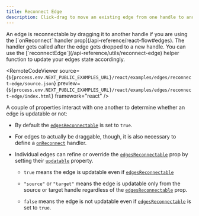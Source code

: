 ```yaml
---
title: Reconnect Edge
description: Click-drag to move an existing edge from one handle to another
---
```



<ExampleLayout>
An edge is reconnectable by dragging it to another handle if you are using the
[`onReconnect` handler prop](/api-reference/react-flow#edges). The handler gets
called after the edge gets dropped to a new handle. You can use the
[`reconnectEdge`](/api-reference/utils/reconnect-edge) helper function to update your
edges state accordingly.

<RemoteCodeViewer
  source={`${process.env.NEXT_PUBLIC_EXAMPLES_URL}/react/examples/edges/reconnect-edge/source.json`}
  preview={`${process.env.NEXT_PUBLIC_EXAMPLES_URL}/react/examples/edges/reconnect-edge/index.html`}
  framework="react"
/>

A couple of properties interact with one another to determine whether an edge is
updatable or not:

- By default the [`edgesReconnectable`](/api-reference/react-flow#edgesReconnectable) is
  set to `true`.

- For edges to actually be draggable, though, it is also necessary to define a
  [`onReconnect`](/api-reference/react-flow#onReconnect) handler.

- Individual edges can refine or override the [`edgesReconnectable`](/api-reference/react-flow#edgesReconnectable)
  prop by setting their [`updatable`](/api-reference/types/edge#updatable) property.

  - `true` means the edge is updatable even if [`edgesReconnectable`](/api-reference/react-flow#edgesReconnectable)

  - `"source"` or `"target"` means the edge is updatable only from the source or
    target handle regardless of the [`edgesReconnectable`](/api-reference/react-flow#edgesReconnectable) prop.

  - `false` means the edge is not updatable even if [`edgesReconnectable`](/api-reference/react-flow#edgesReconnectable)
    is set to `true`.

</ExampleLayout>
